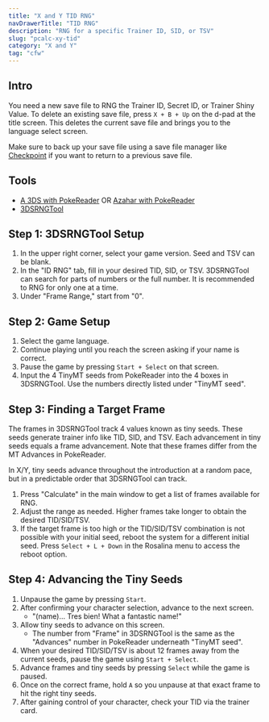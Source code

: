 ```yaml
---
title: "X and Y TID RNG"
navDrawerTitle: "TID RNG"
description: "RNG for a specific Trainer ID, SID, or TSV"
slug: "pcalc-xy-tid"
category: "X and Y"
tag: "cfw"
---
```


## Intro

You need a new save file to RNG the Trainer ID, Secret ID, or Trainer Shiny Value. To delete an existing save file, press `X + B + Up` on the d-pad at the title screen. This deletes the current save file and brings you to the language select screen.

Make sure to back up your save file using a save file manager like [Checkpoint](https://github.com/FlagBrew/Checkpoint/releases) if you want to return to a previous save file.

## Tools

- [A 3DS with PokeReader](/install-pokereader) OR [Azahar with PokeReader](/citrarng-setup)
- [3DSRNGTool](https://github.com/wwwwwwzx/3DSRNGTool/releases)

## Step 1: 3DSRNGTool Setup

1. In the upper right corner, select your game version. Seed and TSV can be blank.
2. In the "ID RNG" tab, fill in your desired TID, SID, or TSV. 3DSRNGTool can search for parts of numbers or the full number. It is recommended to RNG for only one at a time.
3. Under "Frame Range," start from "0".

## Step 2: Game Setup

1. Select the game language.
2. Continue playing until you reach the screen asking if your name is correct.
3. Pause the game by pressing `Start + Select` on that screen.
4. Input the 4 TinyMT seeds from PokeReader into the 4 boxes in 3DSRNGTool. Use the numbers directly listed under "TinyMT seed".

## Step 3: Finding a Target Frame

The frames in 3DSRNGTool track 4 values known as tiny seeds. These seeds generate trainer info like TID, SID, and TSV. Each advancement in tiny seeds equals a frame advancement. Note that these frames differ from the MT Advances in PokeReader.

In X/Y, tiny seeds advance throughout the introduction at a random pace, but in a predictable order that 3DSRNGTool can track.

1. Press "Calculate" in the main window to get a list of frames available for RNG.
2. Adjust the range as needed. Higher frames take longer to obtain the desired TID/SID/TSV.
3. If the target frame is too high or the TID/SID/TSV combination is not possible with your initial seed, reboot the system for a different initial seed. Press `Select + L + Down` in the Rosalina menu to access the reboot option.

## Step 4: Advancing the Tiny Seeds

1. Unpause the game by pressing `Start`.
2. After confirming your character selection, advance to the next screen.
   - "(name)... Tres bien! What a fantastic name!"
3. Allow tiny seeds to advance on this screen.
   - The number from "Frame" in 3DSRNGTool is the same as the "Advances" number in PokeReader underneath "TinyMT seed".
4. When your desired TID/SID/TSV is about 12 frames away from the current seeds, pause the game using `Start + Select`.
5. Advance frames and tiny seeds by pressing `Select` while the game is paused.
6. Once on the correct frame, hold `A` so you unpause at that exact frame to hit the right tiny seeds.
7. After gaining control of your character, check your TID via the trainer card.
